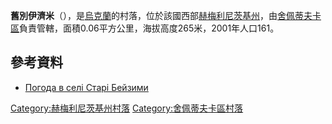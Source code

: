 {{coord|49|57|15|N|26|59|2|E|scale:100000|display=title}}

'''舊別伊濟米'''（{{lang-uk|Старі Бейзими}}），是[[烏克蘭|烏克蘭]]的村落，位於該國西部[[赫梅利尼茨基州|赫梅利尼茨基州]]，由[[舍佩蒂夫卡區|舍佩蒂夫卡區]]負責管轄，面積0.06平方公里，海拔高度265米，2001年人口161。

==參考資料==
* [http://weather.in.ua/ua/hmel'nickaja/24982 Погода в селі Старі Бейзими] {{Wayback|url=http://weather.in.ua/ua/hmel%27nickaja/24982 |date=20111220114349 }}

{{DEFAULTSORT:Старі Бейзими}}
[[Category:赫梅利尼茨基州村落|Category:赫梅利尼茨基州村落]]
[[Category:舍佩蒂夫卡區村落|Category:舍佩蒂夫卡區村落]]


{{Khmelnytskyi-geo-stub}}